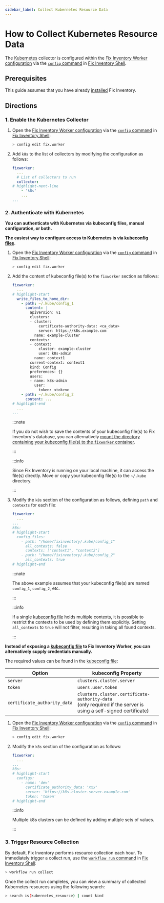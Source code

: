 ```yaml
---
sidebar_label: Collect Kubernetes Resource Data
---
```


# How to Collect Kubernetes Resource Data

The [Kubernetes](../../reference/unified-data-model/k8s/index.mdx) collector is configured within the [Fix Inventory Worker configuration](../../reference/configuration/index.mdx) via the [`config` command](../../reference/cli/config/index.mdx) in [Fix Inventory Shell](../../reference/components/shell.mdx).

## Prerequisites

This guide assumes that you have already [installed](../../getting-started/install/index.mdx) Fix Inventory.

## Directions

### 1. Enable the Kubernetes Collector

1. Open the [Fix Inventory Worker configuration](../../reference/configuration/index.mdx) via the [`config` command](../../reference/cli/config) in [Fix Inventory Shell](../../reference/components/shell):

   ```bash
   > config edit fix.worker
   ```

2. Add `k8s` to the list of collectors by modifying the configuration as follows:

   ```yaml title="Fix Inventory Worker configuration"
   fixworker:
     ...
     # List of collectors to run
     collector:
   # highlight-next-line
       - 'k8s'
       ...
   ...
   ```

### 2. Authenticate with Kubernetes

**You can authenticate with Kubernetes via kubeconfig files, manual configuration, or both.**

<Tabs>
<TabItem value="kubeconfig-files" label="kubeconfig Files">

**The easiest way to configure access to Kubernetes is via [kubeconfig files](https://kubernetes.io/docs/concepts/configuration/organize-cluster-access-kubeconfig).**

1. Open the [Fix Inventory Worker configuration](../../reference/configuration/index.mdx) via the [`config` command](../../reference/cli/config) in [Fix Inventory Shell](../../reference/components/shell):

   ```bash
   > config edit fix.worker
   ```

2. Add the content of kubeconfig file(s) to the `fixworker` section as follows:

   ```yaml title="Fix Inventory Worker configuration"
   fixworker:
     ...
   # highlight-start
     write_files_to_home_dir:
       - path: ~/.kube/config_1
         content: |
           apiVersion: v1
           clusters:
           - cluster:
               certificate-authority-data: <ca_data>
               server: https://k8s.example.com
             name: example-cluster
           contexts:
           - context:
               cluster: example-cluster
               user: k8s-admin
             name: context1
           current-context: context1
           kind: Config
           preferences: {}
           users:
           - name: k8s-admin
             user:
               token: <token>
       - path: ~/.kube/config_2
         content: ...
   # highlight-end
     ...
   ...
   ```

   :::note

   If you do not wish to save the contents of your kubeconfig file(s) to Fix Inventory's database, you can alternatively [mount the directory containing your kubeconfig file(s) to the `fixworker` container](../../reference/configuration/worker#mounting-configuration-files).

   :::

   :::info

   Since Fix Inventory is running on your local machine, it can access the file(s) directly. Move or copy your kubeconfig file(s) to the `~/.kube` directory.

   :::

3. Modify the `k8s` section of the configuration as follows, defining `path` and `contexts` for each file:

   ```yaml title="Fix Inventory Worker configuration"
   fixworker:
     ...
   ...
   k8s:
   # highlight-start
     config_files:
       - path: "/home/fixinventory/.kube/config_1"
         all_contexts: false
         contexts: ["context1", "context2"]
       - path: "/home/fixinventory/.kube/config_2"
         all_contexts: true
   # highlight-end
   ```

   :::note

   The above example assumes that your kubeconfig file(s) are named `config_1`, `config_2`, etc.

   :::

   :::info

   If a single [kubeconfig file](https://kubernetes.io/docs/concepts/configuration/organize-cluster-access-kubeconfig) holds multiple contexts, it is possible to restrict the contexts to be used by defining them explicitly. Setting `all_contexts` to `true` will not filter, resulting in taking all found contexts.

   :::

</TabItem>
<TabItem value="manual-configuration" label="Manual Configuration">

**Instead of exposing a [kubeconfig file](https://kubernetes.io/docs/concepts/configuration/organize-cluster-access-kubeconfig) to Fix Inventory Worker, you can alternatively supply credentials manually.**

The required values can be found in the [kubeconfig file](https://kubernetes.io/docs/concepts/configuration/organize-cluster-access-kubeconfig):

| Option                       | kubeconfig Property                                                                                                 |
| ---------------------------- | ------------------------------------------------------------------------------------------------------------------- |
| `server`                     | `clusters.cluster.server`                                                                                           |
| `token`                      | `users.user.token`                                                                                                  |
| `certificate_authority_data` | `clusters.cluster.certificate-authority-data`<br />(only required if the server is using a self-signed certificate) |

1. Open the [Fix Inventory Worker configuration](../../reference/configuration/index.mdx) via the [`config` command](../../reference/cli/config) in [Fix Inventory Shell](../../reference/components/shell):

   ```bash
   > config edit fix.worker
   ```

2. Modify the `k8s` section of the configuration as follows:

   ```yaml title="Fix Inventory Worker configuration"
   fixworker:
     ...
   ...
   k8s:
   # highlight-start
     configs:
       - name: 'dev'
         certificate_authority_data: 'xxx'
         server: 'https://k8s-cluster-server.example.com'
         token: 'token'
   # highlight-end
   ```

   :::info

   Multiple k8s clusters can be defined by adding multiple sets of values.

   :::

</TabItem>
</Tabs>

### 3. Trigger Resource Collection

By default, Fix Inventory performs resource collection each hour. To immediately trigger a collect run, use the [`workflow run` command](../../reference/cli/workflow/run.mdx) in [Fix Inventory Shell](../../reference/components/shell):

```bash
> workflow run collect
```

Once the collect run completes, you can view a summary of collected Kubernetes resources using the following search:

```bash
> search is(kubernetes_resource) | count kind
```
